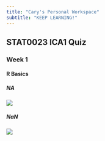 ```yaml
---
title: "Cary's Personal Workspace"
subtitle: "KEEP LEARNING!"
---
```


## STAT0023 ICA1 Quiz {#welcome}

### Week 1

#### R Basics

##### NA

![](images/NA1.png)

##### NaN

![](images/NaN1.png)
